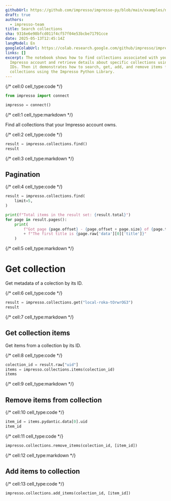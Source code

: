```yaml
---
githubUrl: https://github.com/impresso/impresso-py/blob/main/examples/notebooks/collections.ipynb
draft: true
authors:
  - impresso-team
title: Search collections
sha: 9316e6e98bfcd011f4cf57f04e53bcbe71791cce
date: 2025-05-13T12:45:14Z
langModel: En
googleColabUrl: https://colab.research.google.com/github/impresso/impresso-py/blob/main/examples/notebooks/collections.ipynb
links: []
excerpt: The notebook shows how to find collections associated with your
  Impresso account and retrieve details about specific collections using their
  IDs. Then it demonstrates how to search, get, add, and remove items from
  collections using the Impresso Python Library.
---
```


{/* cell:0 cell_type:code */}
```python
from impresso import connect

impresso = connect()
```

{/* cell:1 cell_type:markdown */}

Find all collections that your Impresso account owns.

{/* cell:2 cell_type:code */}
```python
result = impresso.collections.find()
result
```

{/* cell:3 cell_type:markdown */}
## Pagination

{/* cell:4 cell_type:code */}
```python
result = impresso.collections.find(
    limit=5,
)

print(f"Total items in the result set: {result.total}")
for page in result.pages():
    print(
        f"Got page {page.offset} - {page.offset + page.size} of {page.total}. "
        + f"The first title is {page.raw['data'][0]['title']}"
    )
```

{/* cell:5 cell_type:markdown */}
# Get collection

Get metadata of a colection by its ID.

{/* cell:6 cell_type:code */}
```python
result = impresso.collections.get("local-roka-tOrwrOG3")
result
```

{/* cell:7 cell_type:markdown */}
## Get collection items

Get items from a collection by its ID.

{/* cell:8 cell_type:code */}
```python
colection_id = result.raw["uid"]
items = impresso.collections.items(colection_id)
items
```

{/* cell:9 cell_type:markdown */}
## Remove items from collection

{/* cell:10 cell_type:code */}
```python
item_id = items.pydantic.data[0].uid
item_id
```

{/* cell:11 cell_type:code */}
```python
impresso.collections.remove_items(colection_id, [item_id])
```

{/* cell:12 cell_type:markdown */}
## Add items to collection

{/* cell:13 cell_type:code */}
```python
impresso.collections.add_items(colection_id, [item_id])
```
